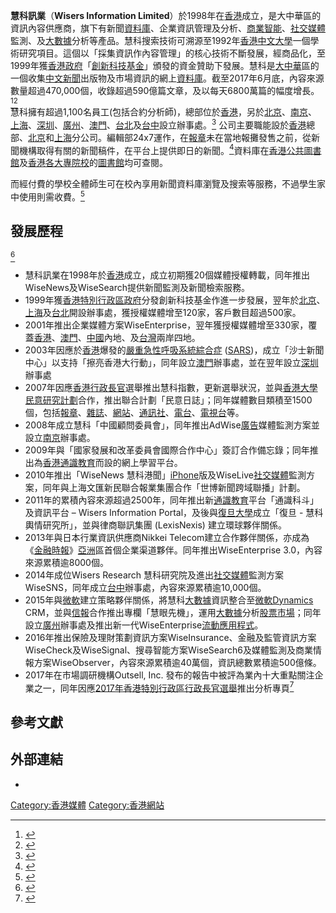 {{advert|time=2018-09-02T11:02:21+00:00}}
{{Notability Unreferenced |time=2018-09-02T11:38:08+00:00}}
<!-- 本调用由 {{subst:Expand/auto}} 自动产生。 -->
<!-- 本调用由 {{subst:Notability Unreferenced/auto}} 自动产生。 -->
{{Infobox_Company 
| company_name =慧科訊業
| company_logo =
| company_type =
| company_slogan =
| location ={{HK}}
| industry = 媒體資訊內容供應商
| 市值=
| key_people =[[車慧詩|車慧詩]]（CEO）<br />[[王敦民|王敦民]]（COO）
| market_value =
| num_employees =逾1100人 (包括合約分析師)
| homepage ={{url|http://www.wisers.com/}}
}}

'''慧科訊業'''（'''Wisers Information Limited'''）於1998年在[[香港|香港]]成立，是大中華區的資訊內容供應商，旗下有新聞[[資料庫|資料庫]]、企業資訊管理及分析、[[商業智能|商業智能]]、[[社交媒體|社交媒體]]監測、及[[大數據|大數據]]分析等產品。慧科搜索技術可溯源至1992年[[香港中文大學|香港中文大學]]一個學術研究項目。這個以「採集資訊作內容管理」的核心技術不斷發展，經商品化，至1999年獲[[香港政府|香港政府]]「[[創新科技基金|創新科技基金]]」頒發的資金贊助下發展。慧科是[[大中華|大中華]]區的一個收集[[中文|中文]][[新聞|新聞]]出版物及市場資訊的網上[[資料庫|資料庫]]。截至2017年6月底，內容來源數量超過470,000個，收錄超過590億篇文章，及以每天6800萬篇的幅度增長。<ref>{{cite news |author1=高山景行: 高山行 |title=傳媒中介的肥水 |url=https://www.am730.com.hk/column/%E6%96%B0%E8%81%9E/%E5%82%B3%E5%AA%92%E4%B8%AD%E4%BB%8B%E7%9A%84%E8%82%A5%E6%B0%B4-96021 |accessdate=2018-09-02 |date=2017-09-18 |archive-date=2019-08-24 |archive-url=https://web.archive.org/web/20190824073914/https://www.am730.com.hk/column/%E6%96%B0%E8%81%9E/%E5%82%B3%E5%AA%92%E4%B8%AD%E4%BB%8B%E7%9A%84%E8%82%A5%E6%B0%B4-96021 |dead-url=no }}</ref><ref>{{cite web |author1=香港公開大學 |title=平台更新 -- 「慧科新聞資料庫(Wisenews)」 |url=http://www.ouhk.edu.hk/wcsprd/Satellite?pagename=OUHK/tcGenericPage2010&pri=1&lang=chi&c=C_LIB&cid=1385172745519 |accessdate=2018-09-02 |archive-date=2019-08-14 |archive-url=https://web.archive.org/web/20190814232129/http://www.ouhk.edu.hk/wcsprd/Satellite?pagename=OUHK%2FtcGenericPage2010&pri=1&lang=chi&c=C_LIB&cid=1385172745519 |dead-url=no }}</ref>
<br/>
慧科擁有超過1,100名員工(包括合約分析師)，總部位於[[香港|香港]]，另於[[北京|北京]]、[[南京|南京]]、[[上海|上海]]、[[深圳|深圳]]、[[廣州|廣州]]、[[澳門|澳門]]、[[台北|台北]]及[[台中|台中]]設立辦事處。<ref>{{Cite web |url=http://www.wisers.com/zh-hk/about_wisers/global_offices |title=存档副本 |access-date=2017-07-05 |archive-url=https://web.archive.org/web/20170710045852/http://www.wisers.com/zh-hk/about_wisers/global_offices |archive-date=2017-07-10 |dead-url=yes }}</ref> 公司主要職能設於[[香港|香港]]總部、[[北京|北京]]和[[上海|上海]]分公司。編輯部24x7運作，在[[報章|報章]]未在當地報攤發售之前，從新聞機構取得有關的新聞稿件，在平台上提供即日的新聞。<ref>{{Cite web |url=http://www.wisers.com/zh-hk/about_wisers/overview |title=存档副本 |access-date=2017-07-05 |archive-url=https://web.archive.org/web/20170709201114/http://www.wisers.com/zh-hk/about_wisers/overview |archive-date=2017-07-09 |dead-url=yes }}</ref>資料庫在[[香港公共圖書館|香港公共圖書館]]及[[香港專上教育|香港各大專院校]]的[[圖書館|圖書館]]均可查閱。

而經付費的學校全體師生可在校內享用新聞資料庫瀏覽及搜索等服務，不過學生家中使用則需收費。<ref>{{cite news |title=教協會反對慧科無理加價 ── 慧科新聞收費暴升　通識教育首當其衝 |url=https://www.hkptu.org/7352 |accessdate=2018-09-02 |publisher=教協會 |date=2010-09-16 |archive-date=2021-01-22 |archive-url=https://web.archive.org/web/20210122141158/https://www.hkptu.org/7352 |dead-url=no }}</ref>

== 發展歷程==
<ref>{{Cite web |url=http://www.wisers.com/zh-hk/about_wisers/milestones |title=存档副本 |access-date=2017-07-07 |archive-url=https://web.archive.org/web/20170716154906/http://www.wisers.com/zh-hk/about_wisers/milestones |archive-date=2017-07-16 |dead-url=yes }}</ref> 
*慧科訊業在1998年於[[香港|香港]]成立，成立初期獲20個媒體授權轉載，同年推出WiseNews及WiseSearch提供新聞監測及新聞檢索服務。
*1999年獲[[香港特別行政區政府|香港特別行政區政府]]分發創新科技基金作進一步發展，翌年於[[北京|北京]]、[[上海|上海]]及[[台北|台北]]開設辦事處，獲授權媒體增至120家，客戶數目超過500家。
*2001年推出企業媒體方案WiseEnterprise，翌年獲授權媒體增至330家，覆蓋[[香港|香港]]、[[澳門|澳門]]、[[中國|中國]]內地、及[[台灣|台灣]]兩岸四地。
*2003年因應於[[香港|香港]]爆發的[[嚴重急性呼吸系統綜合症|嚴重急性呼吸系統綜合症]] ([[SARS|SARS]])，成立「沙士新聞中心」以支持「擦亮香港大行動」，同年設立[[澳門|澳門]]辦事處，並在翌年設立[[深圳|深圳]]辦事處
*2007年因應[[香港|香港]][[行政長官|行政長官]]選舉推出慧科指數，更新選舉狀況，並與[[香港大學民意研究計劃|香港大學民意研究計劃]]合作，推出聯合計劃「民意日誌」；同年媒體數目類積至1500個，包括[[報章|報章]]、[[雜誌|雜誌]]、[[網站|網站]]、[[通訊社|通訊社]]、[[電台|電台]]、[[電視台|電視台]]等。
*2008年成立慧科「中國顧問委員會」，同年推出AdWise[[廣告|廣告]]媒體監測方案並設立[[南京|南京]]辦事處。
*2009年與「國家發展和改革委員會國際合作中心」簽訂合作備忘錄；同年推出為[[香港|香港]][[通識教育|通識教育]]而設的網上學習平台。
*2010年推出「WiseNews 慧科港聞」[[iPhone|iPhone]]版及WiseLive[[社交媒體|社交媒體]]監測方案，同年與上海文匯新民聯合報業集團合作「世博新聞跨域聯播」計劃。
*2011年的累積內容來源超過2500年，同年推出新[[通識教育|通識教育]]平台「通識科斗」及資訊平台 – Wisers Information Portal，及後與[[復旦大學|復旦大學]]成立「復旦 - 慧科輿情研究所」，並與律商聯訊集團 (LexisNexis) 建立環球夥伴關係。
*2013年與日本行業資訊供應商Nikkei Telecom建立合作夥伴關係，亦成為《[[金融時報|金融時報]]》[[亞洲|亞洲]]區首個企業渠道夥伴。同年推出WiseEnterprise 3.0，內容來源累積逾8000個。
*2014年成位Wisers Research 慧科研究院及進出[[社交媒體|社交媒體]]監測方案WiseSNS，同年成立[[台中|台中]]辦事處，內容來源累積逾10,000個。
*2015年與[[微軟|微軟]]建立策略夥伴關係，將慧科[[大數據|大數據]]資訊整合至[[微軟|微軟]]Dynamics CRM，並與[[信報|信報]]合作推出專欄「慧眼先機」，運用[[大數據|大數據]]分析[[股票市場|股票市場]]；同年設立[[廣州|廣州]]辦事處及推出新一代WiseEnterprise[[流動應用程式|流動應用程式]]。
*2016年推出保險及理財策劃資訊方案WiseInsurance、金融及監管資訊方案WiseCheck及WiseSignal、搜尋智能方案WiseSearch6及媒體監測及商業情報方案WiseObserver，內容來源累積逾40萬個，資訊總數累積逾500億條。
*2017年在市場調研機構Outsell, Inc. 發布的報告中被評為業內十大重點關注企業之一，同年因應[[2017年香港特別行政區行政長官選舉|2017年香港特別行政區行政長官選舉]]推出分析專頁<ref>{{Cite web |url=http://www.ceelection2017.com/ |title=存档副本 |accessdate=2020-10-10 |archive-date=2017-07-05 |archive-url=https://web.archive.org/web/20170705144742/http://www.ceelection2017.com/ |dead-url=no }}</ref>

== 參考文獻 ==
<references/>

== 外部連結 ==
*{{Official website|https://www.wisers.com/}}

[[Category:香港媒體|Category:香港媒體]]
[[Category:香港網站|Category:香港網站]]